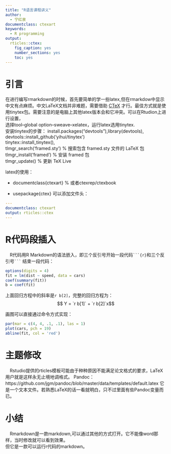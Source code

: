 ```yaml
---
title: "R语言课程讲义"
author:
  - 宁红泉
documentclass: ctexart
keywords:
  - R programming
output:
  rticles::ctex:
    fig_caption: yes
    number_sections: yes
    toc: yes
---
```


# 引言

在进行编写rmarkdown的时候，首先要简单的学一些latex,但在rmarkdow中显示中文有点麻烦。中文LaTeX文档并非难题，需要借助 [CTeX](http://ctex.org) 才行。最佳方式就是使用tinytex包。需要注意的是电脑上其他latex版本会和它冲突。可以在Rtudion上进行设置，  
选择tool--global option--sweave--xelatex，运行latex选用tinytex.  
安装tinytex的步骤：
install.packages("devtools"),library(devtools),  
devtools::install_github('yihui/tinytex')  
tinytex::install_tinytex(),  
tlmgr_search('framed.sty')  % 搜索包含 framed.sty 文件的 LaTeX 包  
tlmgr_install('framed')     % 安装 framed 包  
tlmgr_update()              % 更新 TeX Live  

latex的使用：

+ documentclass{ctexart} % 或者ctexrep/ctexbook

+ usepackage{ctex}
可以添加文件头：
```yaml
---
documentclass: ctexart
output: rticles::ctex
---
```

# R代码段插入  
&emsp;R代码用R Markdown的语法嵌入，即三个反引号开始一段代码```` ```{r} ````和三个反引号```` ``` ```` 结束一段代码：

```r
options(digits = 4)
fit = lm(dist ~ speed, data = cars)
coef(summary(fit))
b = coef(fit)
```
上面回归方程中的斜率是`r b[2]`，完整的回归方程为：$$ Y = `r b[1]` + `r b[2]`x$$

画图可以直接通过命令方式实现：  

```r
par(mar = c(4, 4, .1, .1), las = 1)
plot(cars, pch = 19)
abline(fit, col = 'red')
```
# 主题修改  

&emsp;Rstudio提供的rticles模板可能由于种种原因不能满足论文格式的要求，LaTeX用户就是这样永无止境地调格式。   Pandoc：https://github.com/jgm/pandoc/blob/master/data/templates/default.latex 它是一个文本文件。若熟悉LaTeX的话一看就明白，只不过里面有些Pandoc变量而已。

# 小结
&emsp;Rmarkdown是一款markdown,可以通过其他的方式打开。它不能像word那样，当时修改就可以看到效果。  
但它是一款可以运行r代码的markdown。  


